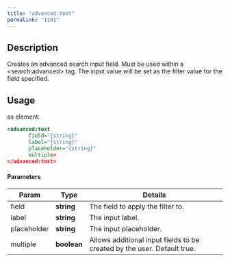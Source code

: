 ```yaml
---
title: "advanced:text"
permalink: "1191"
---
```


## Description

Creates an advanced search input field. Must be used within a \<search:advanced> tag. The input value will be set as the filter value for the field specified.

## Usage

as element:

```xml
<advanced:text
       field="{string}"
       label="{string}"
       placeholder="{string}"
       multiple>
</advanced:text>
```

#### Parameters

| Param | Type | Details |
| --- | --- | --- |
| field | **string** | The field to apply the filter to. |
| label | **string** | The input label. |
| placeholder | **string** | The input placeholder. |
| multiple | **boolean** | Allows additional input fields to be created by the user. Default true. |